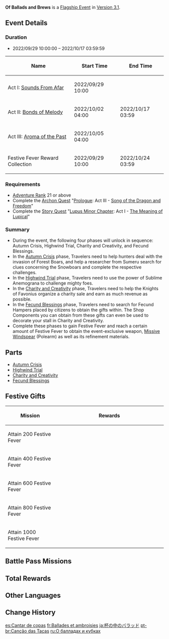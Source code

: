 {{Event Tabs
|subpage1=Autumn Crisis
|subpage2=Highwind Trial
|subpage3=Charity and Creativity
|subpage4=Fecund Blessings
}}
{{Event
|name              = Of Ballads and Brews
|image             = Of Ballads and Brews.png
|type              = In-Game
|group             = Flagship
|event             = Weinlesefest
|time_known        = yes
|time_start        = 2022-09-29 10:00:00
|time_end          = 2022-10-17 03:59:59
|link              = https://www.hoyolab.com/article/9331346
|link2             = https://www.hoyolab.com/article/9402660
|reward            = Missive Windspear
|rewardType        = Weapon
|characters        = Clemens;Leah
}}
{{Description|The harvest season is coming soon, and all of [[Mondstadt]] is abuzz with preparations for [[Weinlesefest]]. You and Paimon have also returned here on account of a commission from the [[Adventurers' Guild]]...}}
'''Of Ballads and Brews''' is a [[Flagship Event]] in [[Version 3.1]].

==Event Details==
===Duration===
* 2022/09/29 10:00:00 – 2022/10/17 03:59:59
{|class="wikitable"
!Name
!Start Time
!End Time
|-
|Act I: [[Sounds From Afar]]
|2022/09/29 10:00
|rowspan=3|2022/10/17 03:59
|-
|Act II: [[Bonds of Melody]]
|2022/10/02 04:00
|-
|Act III: [[Aroma of the Past]]
|2022/10/05 04:00
|-
|Festive Fever Reward Collection
|2022/09/29 10:00
|2022/10/24 03:59
|}

===Requirements===
* [[Adventure Rank]] 21 or above
* Complete the [[Archon Quest]] "[[Prologue]]: Act III - [[Song of the Dragon and Freedom]]"
* Complete the [[Story Quest]] "[[Lupus Minor Chapter]]: Act I - [[The Meaning of Lupical]]"

===Summary===
* During the event, the following four phases will unlock in sequence: Autumn Crisis, Highwind Trial, Charity and Creativity, and Fecund Blessings.
* In the [[Of Ballads and Brews/Autumn Crisis|Autumn Crisis]] phase, Travelers need to help hunters deal with the invasion of Forest Boars, and help a researcher from Sumeru search for clues concerning the Snowboars and complete the respective challenges.
* In the [[Of Ballads and Brews/Highwind Trial|Highwind Trial]] phase, Travelers need to use the power of Sublime Anemograna to challenge mighty foes.
* In the [[Of Ballads and Brews/Charity and Creativity|Charity and Creativity]] phase, Travelers need to help the Knights of Favonius organize a charity sale and earn as much revenue as possible.
* In the [[Of Ballads and Brews/Fecund Blessings|Fecund Blessings]] phase, Travelers need to search for Fecund Hampers placed by citizens to obtain the gifts within. The Shop Components you can obtain from these gifts can even be used to decorate your stall in Charity and Creativity.
* Complete these phases to gain Festive Fever and reach a certain amount of Festive Fever to obtain the event-exclusive weapon, [[Missive Windspear]] (Polearm) as well as its refinement materials.

==Parts==
* [[Of Ballads and Brews/Autumn Crisis|Autumn Crisis]]
* [[Of Ballads and Brews/Highwind Trial|Highwind Trial]]
* [[Of Ballads and Brews/Charity and Creativity|Charity and Creativity]]
* [[Of Ballads and Brews/Fecund Blessings|Fecund Blessings]]

==Festive Gifts==
{|class="wikitable"
!Mission
!style="width: 330px"|Rewards
|-
|Attain 200 Festive Fever
|{{Card|Missive Windspear|1}}{{Card|Mora|50,000}}{{Card|Guide to Freedom|5}}{{Card|Debris of Decarabian's City|5}}
|-
|Attain 400 Festive Fever
|{{Card|Plume of the Changing Winds|1}}{{Card|Mora|50,000}}{{Card|Guide to Resistance|5}}{{Card|Boreal Wolf's Cracked Tooth|5}}
|-
|Attain 600 Festive Fever
|{{Card|Plume of the Changing Winds|1}}{{Card|Mora|50,000}}{{Card|Guide to Ballad|5}}{{Card|Chains of the Dandelion Gladiator|5}}
|-
|Attain 800 Festive Fever
|{{Card|Plume of the Changing Winds|1}}{{Card|Mora|50,000}}{{Card|Hero's Wit|5}}{{Card|Mystic Enhancement Ore|10}}
|-
|Attain 1000 Festive Fever
|{{Card|Plume of the Changing Winds|1}}{{Card|Mora|50,000}}{{Card|Hero's Wit|5}}{{Card|Mystic Enhancement Ore|10}}
|}

==Battle Pass Missions==
{{Battle Pass Missions
|name     = Returning Winds
|mission1 = {{Color|[Event]}} In the Charity and Creativity phase of the "Of Ballads and Brews" event, have a total of 1000000 Business Earnings
|exp1     = 1,500
|mission2 = {{Color|[Event]}} In the Fecund Blessings phase of the "Of Ballads and Brews" event, collect all the Shop Components
|exp2     = 1,500
|mission3 = {{Color|[Event]}} In the Highwind Trial phase of the "Of Ballads and Brews" event, defeat all opponents on the 5th stage of "Endurance Test"
|exp3     = 1,500
|mission4 = {{Color|[Event]}} In the Autumn Crisis phase of the "Of Ballads and Brews" event, capture the Great Snowboar King successfully
|exp4     = 1,500
}}

==Total Rewards==
{{Event Rewards
|Primogem = 1,000
|Crown of Insight = 1
|Missive Windspear = 1
|Plume of the Changing Winds = 4
|Mora = 1,720,000
|Hero's Wit = 40
|Adventurer's Experience = 18
|Wanderer's Advice = 36
|Mystic Enhancement Ore = 51
|Agnidus Agate Fragment = 6
|Prithiva Topaz Fragment = 4
|Varunada Lazurite Fragment = 2
|Vajrada Amethyst Fragment = 2
|Vayuda Turquoise Fragment = 2
|Shivada Jade Fragment = 2
|Philosophies of Freedom = 3
|Guide to Freedom = 5
|Philosophies of Resistance = 3
|Guide to Resistance = 5
|Philosophies of Ballad = 3
|Guide to Ballad = 5
|Chains of the Dandelion Gladiator = 19
|Debris of Decarabian's City = 19
|Boreal Wolf's Cracked Tooth = 19
|Recipe: Fruits of the Festival = 1
|Favonian Goodies (Furnishing) = 1
|Shop Frame: Valberry Red = 1
|Shop Frame: Dandelion Green = 1
|Shop Frame: Cider Lake Blue = 1
|Storefront Furnishing: Please, Enjoy Your Meal = 1
|Storefront Furnishing: Super Special Prices = 1
|Storefront Furnishing: A Powerful Fragrance = 1
|Landscape Accessory: Surprise Gift = 1
|Landscape Accessory: Bright Aroma = 1
|Landscape Accessory: Appropriately Sweetened = 1
|Shop Ornament: Visible Flavor = 1
|Shop Ornament: Orderly Queue = 1
|Shop Ornament: Birdie the Waiter = 1
|Shop Ornament: Just One Bite = 1
|Shop Ornament: A Basket of Scents = 1
|Shop Ornament: Welcome, Welcome! = 1
|sort = Primogem¤Crown of Insight¤Missive Windspear¤Plume of the Changing Winds¤Mora¤Hero's Wit¤Adventurer's Experience¤Wanderer's Advice¤Mystic Enhancement Ore¤Agnidus Agate Fragment¤Prithiva Topaz Fragment¤Varunada Lazurite Fragment¤Vajrada Amethyst Fragment¤Vayuda Turquoise Fragment¤Shivada Jade Fragment¤Philosophies of Freedom¤Guide to Freedom¤Philosophies of Resistance¤Guide to Resistance¤Philosophies of Ballad¤Guide to Ballad¤Chains of the Dandelion Gladiator¤Debris of Decarabian's City¤Boreal Wolf's Cracked Tooth¤Recipe: Fruits of the Festival¤Favonian Goodies (Furnishing)¤Shop Frame: Valberry Red¤Shop Frame: Dandelion Green¤Shop Frame: Cider Lake Blue¤Storefront Furnishing: Please, Enjoy Your Meal¤Storefront Furnishing: Super Special Prices¤Storefront Furnishing: A Powerful Fragrance¤Landscape Accessory: Appropriately Sweetened¤Landscape Accessory: Surprise Gift¤Landscape Accessory: Bright Aroma¤Shop Ornament: Visible Flavor¤Shop Ornament: Orderly Queue¤Shop Ornament: Birdie the Waiter¤Shop Ornament: Just One Bite¤Shop Ornament: A Basket of Scents¤Shop Ornament: Welcome, Welcome!
}}

==Other Languages==
{{Other Languages
|en      = Of Ballads and Brews
|zhs     = 杯中遥吟之歌
|zhs_rm  = Bēizhōng Yáoyín zhī Gē
|zht     = 杯中遙吟之歌
|zht_rm  = Bēizhōng Yáoyín zhī Gē
|zh_tl   = The Song Distantly Sung in the Cups
|ja      = 杯の中のバラッド
|ja_rm   = Sakazuki no Naka no Baraddo
|ja_tl   = Ballad in the Cup
|ko      = 잔 속에서 울리는 노래
|ko_tl   = Song Resounding in the Cup
|es      = Cantar de copas
|es_tl   = Song of Cups
|fr      = Ballades et ambroisies
|fr_tl   = Ballads and Ambrosias
|ru      = О балладах и кубках
|ru_tl   = About Ballads and Goblets
|th      = บทเพลงสั่นไหวในใบแก้ว
|th_rm   = Botphleng Sanwai Nai Bai Kaeo
|th_tl   = The Song Trembling in the Goblets
|vi      = Khúc Ca Vang Trong Rượu
|vi_tl   = The Echoing Song in Wine
|de      = In Bechern schwingende Lieder
|de_tl   = In Cups Swinging Songs
|id      = Senandung Nyanyian Gelas
|id_tl   = The Hum of the Song of Glass
|pt      = Canção das Taças
|pt_tl   = 
}}

==Change History==
{{Change History|3.1}}

[[es:Cantar de copas]]
[[fr:Ballades et ambroisies]]
[[ja:杯の中のバラッド]]
[[pt-br:Canção das Taças]]
[[ru:О балладах и кубках]]
